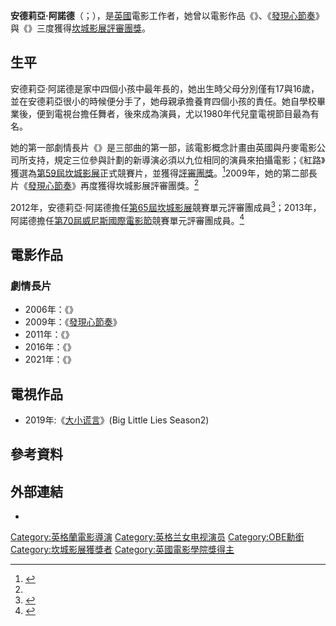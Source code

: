 {{noteTA
|1=zh-hans:安德烈娅;zh-hant:安德莉亞;
}}
{{Infobox person
| name  = 安德莉亞·阿諾德<br/>Andrea Arnold
| image = Andrea Arnold (Cannes Film Festival 2012).jpg
| imagesize = 
| caption = 安德莉亞·阿諾德 (2012)
| birth_date = {{birth date and age|1961|4|5}}
| birth_place = {{UK}}[[英格蘭|英格蘭]][[肯特郡|肯特郡]][[達特福德|達特福德]]
| nationality = {{UK}}
| years_active = 
| occupation = 導演、演員
| spouse = 
}}

'''安德莉亞·阿諾德'''（{{lang-en|Andrea Arnold}}；{{bd|1961年|4月5日}}），是[[英國|英國]]電影工作者，她曾以電影作品《{{link-en|紅路|Red Road (film)}}》、《[[鱼缸_(电影)|發現心節奏]]》與《{{link-en|2016美國甜心|American Honey (film)}}》三度獲得[[坎城影展評審團獎|坎城影展評審團獎]]。

== 生平 ==
安德莉亞·阿諾德是家中四個小孩中最年長的，她出生時父母分別僅有17與16歲，並在安德莉亞很小的時候便分手了，她母親承擔養育四個小孩的責任。她自學校畢業後，便到電視台擔任舞者，後來成為演員，尤以1980年代兒童電視節目{{link-en|73號|No. 73}}最為有名。

她的第一部劇情長片《{{link-en|紅路|Red Road (film)}}》是{{link-en|先驅團體|Advance Party (film series)}}三部曲的第一部，該電影概念計畫由英國與丹麥電影公司所支持，規定三位參與計劃的新導演必須以九位相同的演員來拍攝電影；《紅路》獲選為[[第59届戛纳电影节|第59屆坎城影展]]正式競賽片，並獲得[[坎城影展評審團獎|評審團獎]]。<ref name="gritten1">{{cite news|last=Gritten|first=David|title=Andrea Arnold: 'I wish cinema could be braver'|url=http://www.telegraph.co.uk/culture/film/starsandstories/6093303/Andrea-Arnold-I-wish-cinema-could-be-braver.html|accessdate=5 May 2012|newspaper=The Telegraph|date=28 August 2009|archive-date=2020-12-01|archive-url=https://web.archive.org/web/20201201163101/https://www.telegraph.co.uk/culture/film/starsandstories/6093303/Andrea-Arnold-I-wish-cinema-could-be-braver.html|dead-url=no}}</ref>2009年，她的第二部長片《[[鱼缸_(电影)|發現心節奏]]》再度獲得坎城影展評審團獎。<ref name="gritten1"/>

2012年，安德莉亞·阿諾德擔任[[第65届戛纳电影节|第65屆坎城影展]]競賽單元評審團成員<ref>{{cite web|url=http://www.festival-cannes.com/en/article/58948.html|title=The Jury of the 65th Festival de Cannes|accessdate=25 April 2012|work=festival-cannes.com|publisher=Cannes Film Festival|archive-date=2012-05-24|archive-url=https://web.archive.org/web/20120524235524/http://www.festival-cannes.com/en/article/58948.html|dead-url=no}}</ref>；2013年，阿諾德擔任[[第70屆威尼斯國際電影節|第70屆威尼斯國際電影節]]競賽單元評審團成員。<ref>{{cite web|url=http://www.labiennale.org/en/cinema/70th-festival/70/juries-awards.html|title=Juries and Awards of the 70th Venice Film Festival|work=labiennale|accessdate=28 July 2013|deadurl=yes|archiveurl=https://web.archive.org/web/20130908031428/http://www.labiennale.org/en/cinema/70th-festival/70/juries-awards.html|archivedate=2013年9月8日}}</ref>

== 電影作品 ==
=== 劇情長片 ===
*2006年：《{{link-en|紅路|Red Road (film)}}》
*2009年：《[[鱼缸_(电影)|發現心節奏]]》
*2011年：《{{link-en|咆哮山莊 (2011年電影)|Wuthering Heights (2011 film)|咆哮山莊}}》
*2016年：《{{link-en|2016美國甜心|American Honey (film)}}》
*2021年：《{{link-en|牛 (2021年電影)|Cow (2021 film)|牛}}》

== 電視作品 ==
*2019年:《[[大小谎言|大小谎言]]》(Big Little Lies Season2)

==參考資料==
{{reflist}}

==外部連結==
* {{IMDb name|id=0036349}}

{{DEFAULTSORT:Arnold, Andrea}}
[[Category:英格蘭電影導演|Category:英格蘭電影導演]]
[[Category:英格兰女电视演员|Category:英格兰女电视演员]]
[[Category:OBE勳銜|Category:OBE勳銜]]
[[Category:坎城影展獲獎者|Category:坎城影展獲獎者]]
[[Category:英國電影學院獎得主|Category:英國電影學院獎得主]]